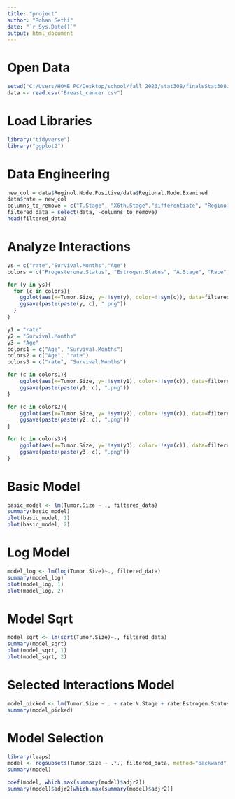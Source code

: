 ```yaml
---
title: "project"
author: "Rohan Sethi"
date: "`r Sys.Date()`"
output: html_document
---
```


# Open Data
```r
setwd("C:/Users/HOME PC/Desktop/school/fall 2023/stat308/finalsStat308/")
data <- read.csv("Breast_cancer.csv")
```

# Load Libraries
```r
library("tidyverse")
library("ggplot2")
```

# Data Engineering
```r
new_col = data$Reginol.Node.Positive/data$Regional.Node.Examined
data$rate = new_col
columns_to_remove = c("T.Stage", "X6th.Stage","differentiate", "Reginol.Node.Positive", "Regional.Node.Examined")
filtered_data = select(data, -columns_to_remove)
head(filtered_data)
```
# Analyze Interactions
```r
ys = c("rate","Survival.Months","Age")
colors = c("Progesterone.Status", "Estrogen.Status", "A.Stage", "Race", "Marital.Status", "Grade", "N.Stage","Status", "Age", "Survival.Months")

for (y in ys){
  for (c in colors){
    ggplot(aes(x=Tumor.Size, y=!!sym(y), color=!!sym(c)), data=filtered_data) + geom_point() + geom_smooth(method="lm")
    ggsave(paste(paste(y, c), ".png"))
  }
}
```
```r
y1 = "rate"
y2 = "Survival.Months"
y3 = "Age"
colors1 = c("Age", "Survival.Months")
colors2 = c("Age", "rate")
colors3 = c("rate", "Survival.Months")

for (c in colors1){
    ggplot(aes(x=Tumor.Size, y=!!sym(y1), color=!!sym(c)), data=filtered_data) + geom_point() + geom_smooth(method="lm")
    ggsave(paste(paste(y1, c), ".png"))
}

for (c in colors2){
    ggplot(aes(x=Tumor.Size, y=!!sym(y2), color=!!sym(c)), data=filtered_data) + geom_point() + geom_smooth(method="lm")
    ggsave(paste(paste(y2, c), ".png"))
}

for (c in colors3){
    ggplot(aes(x=Tumor.Size, y=!!sym(y3), color=!!sym(c)), data=filtered_data) + geom_point() + geom_smooth(method="lm")
    ggsave(paste(paste(y3, c), ".png"))
}
```


# Basic Model
```r
basic_model <- lm(Tumor.Size ~ ., filtered_data)
summary(basic_model)
plot(basic_model, 1)
plot(basic_model, 2)
```
# Log Model
```r
model_log <- lm(log(Tumor.Size)~., filtered_data)
summary(model_log)
plot(model_log, 1)
plot(model_log, 2)
```

# Model Sqrt
```r
model_sqrt <- lm(sqrt(Tumor.Size)~., filtered_data)
summary(model_sqrt)
plot(model_sqrt, 1)
plot(model_sqrt, 2)
```

# Selected Interactions Model
```r
model_picked <- lm(Tumor.Size ~ . + rate:N.Stage + rate:Estrogen.Status + Survival.Months:Status, filtered_data) # .*. for all interactions possible
summary(model_picked)
```


# Model Selection
```r
library(leaps)
model <- regsubsets(Tumor.Size ~ .*., filtered_data, method="backward")
summary(model)
```

```r
coef(model, which.max(summary(model)$adjr2))
summary(model)$adjr2[which.max(summary(model)$adjr2)]
```

